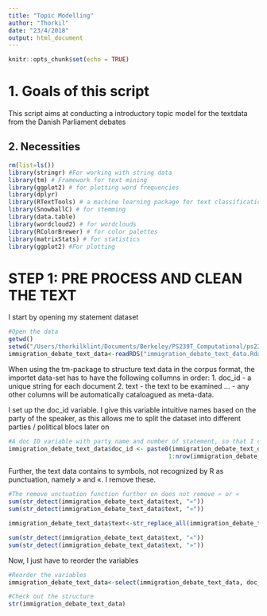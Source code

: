 ```yaml
---
title: "Topic Modelling"
author: "Thorkil"
date: "23/4/2018"
output: html_document
---
```


```r
knitr::opts_chunk$set(echo = TRUE)
```

# 1. Goals of this script
This script aims at conducting a introductory topic model for the textdata from the Danish Parliament debates

## 2. Necessities
```r
rm(list=ls())
library(stringr) #For working with string data
library(tm) # Framework for text mining
library(ggplot2) # for plotting word frequencies
library(dplyr)
library(RTextTools) # a machine learning package for text classification written in R
library(SnowballC) # for stemming
library(data.table)
library(wordcloud2) # for wordclouds
library(RColorBrewer) # for color palettes
library(matrixStats) # for statistics
library(ggplot2) #For plotting
```

# STEP 1: PRE PROCESS AND CLEAN THE TEXT
I start by opening my statement dataset
```r
#Open the data
getwd()
setwd("/Users/thorkilklint/Documents/Berkeley/PS239T_Computational/ps239T-final-project/Data")
immigration_debate_text_data<-readRDS("immigration_debate_text_data.Rda")
```
When using the tm-package to structure text data in the corpus format, the importet data-set has to have the following collumns in order: 
1. doc_id - a unique string for each document
2. text - the text to be examined
... - any other columns will be automatically cataloagued as meta-data.

I set up the doc_id variable. I give this variable intuitive names based on the party of the speaker, as this allows me to split the dataset into different parties / political blocs later on
```r
#A doc ID variable with party name and number of statement, so that I can sort
immigration_debate_text_data$doc_id <- paste0(immigration_debate_text_data$party, "_",
                                             1:nrow(immigration_debate_text_data))
```
Further, the text data contains to symbols, not recognized by R as punctuation, namely » and «. I remove these.
```r
#The remove unctuation function further on does not remove » or «
sum(str_detect(immigration_debate_text_data$text, "«"))
sum(str_detect(immigration_debate_text_data$text, "»"))

immigration_debate_text_data$text<-str_replace_all(immigration_debate_text_data$text, pattern="«|»", "")

sum(str_detect(immigration_debate_text_data$text, "«"))
sum(str_detect(immigration_debate_text_data$text, "»"))
```

Now, I just have to reorder the variables
```r
#Reorder the variables
immigration_debate_text_data<-select(immigration_debate_text_data, doc_id, text,name, time, party, academic)

#Check out the structure
str(immigration_debate_text_data)
```